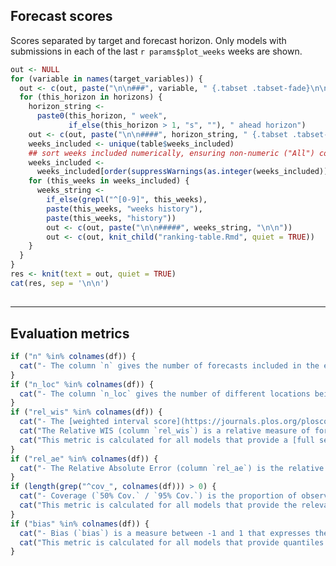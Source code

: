 <!--- Table comparing the performance of each model. The table is followed by
an explanation text detailing the meaning of each column/index. --->

## Forecast scores {.tabset .tabset-fade}

Scores separated by target and forecast horizon. Only models with submissions in each of the last `r params$plot_weeks` weeks are shown.

```r
out <- NULL
for (variable in names(target_variables)) {
  out <- c(out, paste("\n\n###", variable, " {.tabset .tabset-fade}\n\n"))
  for (this_horizon in horizons) {
    horizon_string <-
      paste0(this_horizon, " week",
             if_else(this_horizon > 1, "s", ""), " ahead horizon")
    out <- c(out, paste("\n\n####", horizon_string, " {.tabset .tabset-fade}\n\n"))
    weeks_included <- unique(table$weeks_included)
    ## sort weeks included numerically, ensuring non-numeric ("All") comes last
    weeks_included <-
      weeks_included[order(suppressWarnings(as.integer(weeks_included)))]
    for (this_weeks in weeks_included) {
      weeks_string <-
        if_else(grepl("^[0-9]", this_weeks),
		paste(this_weeks, "weeks history"),
		paste(this_weeks, "history"))
        out <- c(out, paste("\n\n#####", weeks_string, "\n\n"))
        out <- c(out, knit_child("ranking-table.Rmd", quiet = TRUE))
    }
  }
}
res <- knit(text = out, quiet = TRUE)
cat(res, sep = '\n\n')
```

## {.unlisted .unnumbered}

---

## Evaluation metrics

```r
if ("n" %in% colnames(df)) {
  cat("- The column `n` gives the number of forecasts included in the evaluation. This number may vary across models as some models joined later than others, or models may not have submitted forecasts in certain weeks.\n")
}
if ("n_loc" %in% colnames(df)) {
  cat("- The column `n_loc` gives the number of different locations being included in the shown evaluation. For invdividual country reports this is 1, as we do not currently consider subnational forecasts.\n")
}
if ("rel_wis" %in% colnames(df)) {
  cat("- The [weighted interval score](https://journals.plos.org/ploscompbiol/article?id=10.1371/journal.pcbi.1008618) (WIS) is a [proper scoring rule](https://en.wikipedia.org/wiki/Scoring_rule#Propriety) (i.e., it cannot be \"cheated\") that is suited to scoring forecasts in an interval format. It generalizes the absolute error (i.e. lower values are better) and has three components: dispersion, underprediction and overprediction. Dispersion is a weighted average of the widths of the submitted prediction intervals. Over- and underprediction (overpred/underpred) penalties are added whenever an observation falls outside of a reported central prediction interval, with the strength of the penalty depending on the nominal level of the interval and how far outside of the interval the observation fell. Note that the average WIS can refer to different sets of targets for different models and therefore _cannot always be compared across models_. Such comparisons should be done based on the relative skill.  \n")
  cat("The Relative WIS (column `rel_wis`) is a relative measure of forecast performance which takes into account that different teams may not cover the exact same set of forecast targets (i.e., weeks and locations). Loosely speaking, a relative WIS of X means that averaged over the targets a given team addressed, its WIS was X times higher/lower than the the performance of the baseline model described in [Cramer et al. (2021)](https://www.medrxiv.org/content/10.1101/2021.02.03.21250974v1). Smaller values are thus better and a value below one means that the model has above average performance. The relative WIS is computed using a 'pairwise comparison tournament' where for each pair of models a mean score ratio is computed based on the set of shared targets. The relative WIS is the geometric mean of these ratios. Details on the computation can be found in [Cramer et al. (2021)](https://www.medrxiv.org/content/10.1101/2021.02.03.21250974v1).  \n")
  cat("This metric is calculated for all models that provide a [full set](https://github.com/european-modelling-hubs/covid19-forecast-hub-europe/wiki/Forecast-format#quantile) of quantiles.\n")
}
if ("rel_ae" %in% colnames(df)) {
  cat("- The Relative Absolute Error (column `rel_ae`) is the relative absolute error of the predictive point forecasts, that is the predicted value that individual forecasts deem the most likely. The relative AE is computed using a 'pairwise comparison tournament' where for each pair of models a mean score ratio is computed based on the set of shared targets. The relative AE is the geometric mean of these ratios. Details on the computation can be found in [Cramer et al. (2021)](https://www.medrxiv.org/content/10.1101/2021.02.03.21250974v1).\n")
}
if (length(grep("^cov_", colnames(df))) > 0) {
  cat("- Coverage (`50% Cov.` / `95% Cov.`) is the proportion of observations that fell within a given prediction interval. Ideally, a forecast model would achieve 50% coverage of 0.50 (i.e., 50% of observations fall within the 50% prediction interval) and 95% coverage of 0.95 (i.e., 95% of observations fall within the 95% prediction interval). Values of coverage greater than these nominal values indicate that the forecasts are _underconfident_, i.e. prediction intervals tend to be too wide, whereas values of coverage smaller than these nominal values indicate that the forecasts are _overconfident_, i.e. prediction intervals tend to be too narrow.  \n")
  cat("This metric is calculated for all models that provide the relevant quantiles.\n")
}
if ("bias" %in% colnames(df)) {
  cat("- Bias (`bias`) is a measure between -1 and 1 that expresses the tendency to underpredict (-1) or overpredict (1), see the description in [Funk et al. (2019)](https://doi.org/10.1371/journal.pcbi.1006785).  \n")
  cat("This metric is calculated for all models that provide quantiles.\n")
}
```

## {.unlisted .unnumbered}
